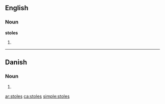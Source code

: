 ==English==

===Noun===
'''stoles'''

# {{plural of|[[stole]]}}

----

==Danish==

===Noun===
{{infl|da|noun form|g=c}}

# {{form of|genitive plural indefinite|stol|lang=Danish}}

[[ar:stoles]]
[[ca:stoles]]
[[simple:stoles]]